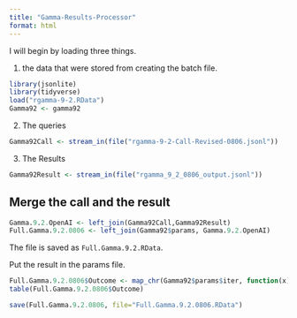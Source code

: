 ```yaml
---
title: "Gamma-Results-Processor"
format: html
---
```


I will begin by loading three things.  

1. the data that were stored from creating the batch file.

```r
library(jsonlite)
library(tidyverse)
load("rgamma-9-2.RData")
Gamma92 <- gamma92 
```

2. The queries

```r
Gamma92Call <- stream_in(file("rgamma-9-2-Call-Revised-0806.jsonl"))
```

3. The Results

```r
Gamma92Result <- stream_in(file("rgamma_9_2_0806_output.jsonl"))
```

## Merge the call and the result

```r
Gamma.9.2.OpenAI <- left_join(Gamma92Call,Gamma92Result)
Full.Gamma.9.2.0806 <- left_join(Gamma92$params, Gamma.9.2.OpenAI)
```

The file is saved as `Full.Gamma.9.2.RData`.

Put the result in the params file.

```r
Full.Gamma.9.2.0806$Outcome <- map_chr(Gamma92$params$iter, function(x) { unlist(Gamma92Result$response$body$choices[[x]][[2]][2]) })
table(Full.Gamma.9.2.0806$Outcome)
```

```r
save(Full.Gamma.9.2.0806, file="Full.Gamma.9.2.0806.RData")
```


